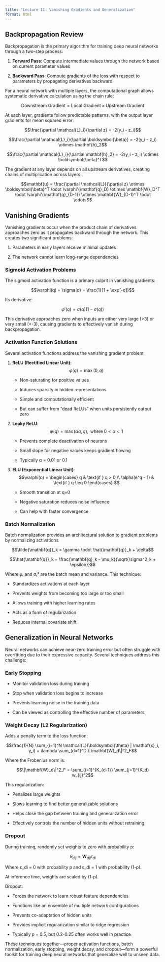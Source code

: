 ```yaml
---
title: "Lecture 11: Vanishing Gradients and Generalization"
format: html
---
```


## Backpropagation Review

Backpropagation is the primary algorithm for training deep neural networks through a two-step process:

1. **Forward Pass**: Compute intermediate values through the network based on current parameter values

2. **Backward Pass**: Compute gradients of the loss with respect to parameters by propagating derivatives backward

For a neural network with multiple layers, the computational graph allows systematic derivative calculation using the chain rule:

$$\text{Downstream Gradient} = \text{Local Gradient} \times \text{Upstream Gradient}$$

At each layer, gradients follow predictable patterns, with the output layer gradients for mean squared error:

$$\frac{\partial \mathcal{L}_i}{\partial z} = -2(y_i - z_i)$$

$$\frac{\partial \mathcal{L}_i}{\partial \boldsymbol{\beta}} = -2(y_i - z_i) \otimes \mathbf{h}_2$$

$$\frac{\partial \mathcal{L}_i}{\partial \mathbf{h}_2} = -2(y_i - z_i) \otimes \boldsymbol{\beta}^T$$

The gradient at any layer depends on all upstream derivatives, creating chains of multiplication across layers:

$$\mathbf{u} = \frac{\partial \mathcal{L}}{\partial z} \otimes \boldsymbol{\beta}^T \odot \varphi'(\mathbf{q}_D) \otimes \mathbf{W}_D^T \odot \varphi'(\mathbf{q}_{D-1}) \otimes \mathbf{W}_{D-1}^T \odot \cdots$$

## Vanishing Gradients

Vanishing gradients occur when the product chain of derivatives approaches zero as it propagates backward through the network. This creates two significant problems:

1. Parameters in early layers receive minimal updates

2. The network cannot learn long-range dependencies

### Sigmoid Activation Problems

The sigmoid activation function is a primary culprit in vanishing gradients:

$$\varphi(q) = \sigma(q) = \frac{1}{1 + \exp[-q]}$$

Its derivative:

$$\varphi'(q) = \sigma(q)(1 - \sigma(q))$$

This derivative approaches zero when inputs are either very large (>3) or very small (<-3), causing gradients to effectively vanish during backpropagation.

### Activation Function Solutions

Several activation functions address the vanishing gradient problem:

1. **ReLU (Rectified Linear Unit)**:
   $$\varphi(q) = \max(0, q)$$
   
   - Non-saturating for positive values

   - Induces sparsity in hidden representations

   - Simple and computationally efficient

   - But can suffer from "dead ReLUs" when units persistently output zero

2. **Leaky ReLU**:
   $$\varphi(q) = \max(\alpha q, q), \text{ where } 0 < \alpha < 1$$
   
   - Prevents complete deactivation of neurons

   - Small slope for negative values keeps gradient flowing

   - Typically α = 0.01 or 0.1

3. **ELU (Exponential Linear Unit)**:
   $$\varphi(q) = \begin{cases}
   q & \text{if } q > 0 \\
   \alpha(e^q - 1) & \text{if } q \leq 0
   \end{cases}
   $$
   
   - Smooth transition at q=0

   - Negative saturation reduces noise influence

   - Can help with faster convergence

### Batch Normalization

Batch normalization provides an architectural solution to gradient problems by normalizing activations:

$$\tilde{\mathbf{q}}_k = \gamma \odot \hat{\mathbf{q}}_k + \delta$$

$$\hat{\mathbf{q}}_k = \frac{\mathbf{q}_k - \mu_k}{\sqrt{\sigma^2_k + \epsilon}}$$

Where μ₍ and σ₍² are the batch mean and variance. This technique:

- Standardizes activations at each layer

- Prevents weights from becoming too large or too small

- Allows training with higher learning rates

- Acts as a form of regularization

- Reduces internal covariate shift

## Generalization in Neural Networks

Neural networks can achieve near-zero training error but often struggle with overfitting due to their expressive capacity. Several techniques address this challenge:

### Early Stopping

- Monitor validation loss during training

- Stop when validation loss begins to increase

- Prevents learning noise in the training data

- Can be viewed as controlling the effective number of parameters

### Weight Decay (L2 Regularization)

Adds a penalty term to the loss function:

$$\frac{1}{N} \sum_{i=1}^N \mathcal{L}(\boldsymbol{\theta} | \mathbf{x}_i, y_i) + \lambda \sum_{d=1}^D \|\mathbf{W}_d\|^2_F$$

Where the Frobenius norm is:

$$\|\mathbf{W}_d\|^2_F = \sum_{i=1}^{K_{d-1}} \sum_{j=1}^{K_d} w_{ij}^2$$

This regularization:

- Penalizes large weights

- Slows learning to find better generalizable solutions

- Helps close the gap between training and generalization error

- Effectively controls the number of hidden units without retraining

### Dropout

During training, randomly set weights to zero with probability p:

$$\theta_{dij} = \mathbf{W}_{dij} \epsilon_{di}$$

Where ε_di = 0 with probability p and ε_di = 1 with probability (1-p).

At inference time, weights are scaled by (1-p).

Dropout:

- Forces the network to learn robust feature dependencies

- Functions like an ensemble of multiple network configurations

- Prevents co-adaptation of hidden units

- Provides implicit regularization similar to ridge regression

- Typically p = 0.5, but 0.2-0.25 often works well in practice

These techniques together—proper activation functions, batch normalization, early stopping, weight decay, and dropout—form a powerful toolkit for training deep neural networks that generalize well to unseen data.
